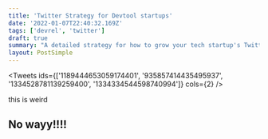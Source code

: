 ```yaml
---
title: 'Twitter Strategy for Devtool startups'
date: '2022-01-07T22:40:32.169Z'
tags: ['devrel', 'twitter']
draft: true
summary: "A detailed strategy for how to grow your tech startup's Twitter presence"
layout: PostSimple
---
```


<Tweets
  ids={['1189444653059174401', '935857414435495937', '1334528781139259400', '1334334544598740994']}
  cols={2}
/>

this is weird

## No wayy!!!!
